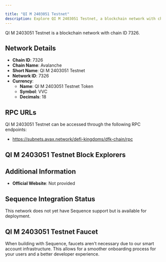 ```yaml
---

title: "QI M 2403051 Testnet"
description: Explore QI M 2403051 Testnet, a blockchain network with chain ID 7326. Learn about its native currency, QI M 2403051 Testnet Token, and how to interact with the network.
---
```




QI M 2403051 Testnet is a blockchain network with chain ID 7326.

## Network Details

- **Chain ID**: 7326
- **Chain Name**: Avalanche
- **Short Name**: QI M 2403051 Testnet
- **Network ID**: 7326
- **Currency**: 
  - **Name**: QI M 2403051 Testnet Token
  - **Symbol**: VVC
  - **Decimals**: 18

## RPC URLs

QI M 2403051 Testnet can be accessed through the following RPC endpoints:

- https://subnets.avax.network/defi-kingdoms/dfk-chain/rpc

## QI M 2403051 Testnet Block Explorers



## Additional Information

- **Official Website**: Not provided

## Sequence Integration Status

This network does not yet have Sequence support but is available for deployment.

## QI M 2403051 Testnet Faucet

When building with Sequence, faucets aren't necessary due to our smart account infrastructure. This allows for a smoother onboarding process for your users and a better developer experience.
